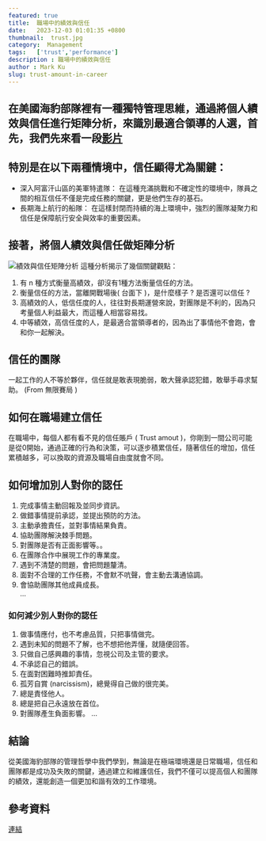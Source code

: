 ```yaml
---
featured: true
title:  職場中的績效與信任
date:   2023-12-03 01:01:35 +0800
thumbnail:  trust.jpg
category:  Management
tags:   ['trust','performance']
description : 職場中的績效與信任
author : Mark Ku
slug: trust-amount-in-career
---
```

## 在美國海豹部隊裡有一種獨特管理思維，通過將個人績效與信任進行矩陣分析，來識別最適合領導的人選，首先，我們先來看一段[影片](https://www.youtube.com/watch?v=PTo9e3ILmms&fbclid=IwAR03T_gO9Jrc-SoBbA1BXL2CakNw6Cecr4aKXtVb1k40lRzV9XZQQd0H1CI)

## 特別是在以下兩種情境中，信任顯得尤為關鍵：
* 深入阿富汗山區的美軍特遣隊： 在這種充滿挑戰和不確定性的環境中，隊員之間的相互信任不僅是完成任務的關鍵，更是他們生存的基石。
* 長期海上航行的船隊： 在這樣封閉而持續的海上環境中，強烈的團隊凝聚力和信任是保障航行安全與效率的重要因素。

## 接著，將個人績效與信任做矩陣分析
![績效與信任矩陣分析](1.png)
這種分析揭示了幾個關鍵觀點：
1. 有 n 種方式衡量高績效，卻沒有1種方法衡量信任的方法。
2. 衡量信任的方法，當離開戰場後( 台面下 )，是什麼樣子 ?  是否還可以信任 ?
3. 高績效的人，低信任度的人，往往對長期運營來說，對團隊是不利的，因為只考量個人利益最大，而這種人相當容易找。
4. 中等績效，高信任度的人，是最適合當領導者的，因為出了事情他不會跑，會和你一起解決。

## 信任的團隊
一起工作的人不等於夥伴，信任就是敢表現脆弱，敢大聲承認犯錯，敢舉手尋求幫助。 (From 無限賽局 )

## 如何在職場建立信任
在職場中，每個人都有看不見的信任賬戶 ( Trust amout )，你剛到一間公司可能是從0開始，通過正確的行為和決策，可以逐步積累信任，隨著信任的增加，信任累積越多，可以換取的資源及職場自由度就會不同。

## 如何增加別人對你的認任
1. 完成事情主動回報及並同步資訊。
2. 做錯事情提前承認，並提出預防的方法。
3. 主動承擔責任，並對事情結果負責。
4. 協助團隊解決棘手問題。
5. 對團隊是否有正面影響等。。
6. 在團隊合作中展現工作的專業度。
7. 遇到不清楚的問題，會把問題釐清。
8. 面對不合理的工作任務，不會默不吭聲，會主動去溝通協調。
9. 會協助團隊其他成員成長。  
...

### 如何減少別人對你的認任
1. 做事情應付，也不考慮品質，只把事情做完。
2. 遇到未知的問題不了解，也不想把他弄懂，就隨便回答。
3. 只做自己感興趣的事情，忽視公司及主管的要求。
4. 不承認自己的錯誤。
5. 在面對困難時推卸責任。  
6. 孤芳自賞 (narcissism)，總覺得自己做的很完美。
7. 總是責怪他人。
8. 總是把自己永遠放在首位。
9. 對團隊產生負面影響。
...

## 結論
從美國海豹部隊的管理哲學中我們學到，無論是在極端環境還是日常職場，信任和團隊都是成功及失敗的關鍵，通過建立和維護信任，我們不僅可以提高個人和團隊的績效，還能創造一個更加和諧有效的工作環境。

## 參考資料
[連結](https://albert-kuo.blogspot.com/2022/04/the-infinite-game-trusting-teams.html)
